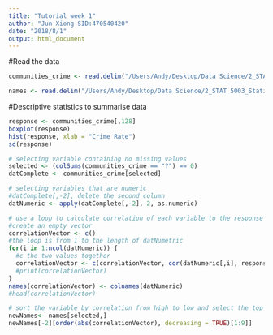 ```yaml
---
title: "Tutorial week 1"
author: "Jun Xiong SID:470540420"
date: "2018/8/1"
output: html_document
---
```


#Read the data
```r
communities_crime <- read.delim("/Users/Andy/Desktop/Data Science/2_STAT 5003_Statistical Computing/W1_Data/communities.data", sep = ',', header = FALSE)
```
```r
names <- read.delim("/Users/Andy/Desktop/Data Science/2_STAT 5003_Statistical Computing/W1_Data/communities.names", sep = ',', head = FALSE)
```

#Descriptive statistics to summarise data
```r
response <- communities_crime[,128]
boxplot(response)
hist(response, xlab = "Crime Rate")
sd(response)
```
```r
# selecting variable containing no missing values
selected <- (colSums(communities_crime == "?") == 0)
datComplete <- communities_crime[selected]

# selecting variables that are numeric
#datComplete[,-2], delete the second column
datNumeric <- apply(datComplete[,-2], 2, as.numeric)

# use a loop to calculate correlation of each variable to the response variable
#create an empty vector
correlationVector <- c()
#the loop is from 1 to the length of datNumetric
for(i in 1:ncol(datNumeric)) {
  #c the two values together
  correlationVector <- c(correlationVector, cor(datNumeric[,i], response))
  #print(correlationVector)
}
names(correlationVector) <- colnames(datNumeric)
#head(correlationVector)

# sort the variable by correlation from high to low and select the top 9
newNames<- names[selected,]
newNames[-2][order(abs(correlationVector), decreasing = TRUE)[1:9]]
```
